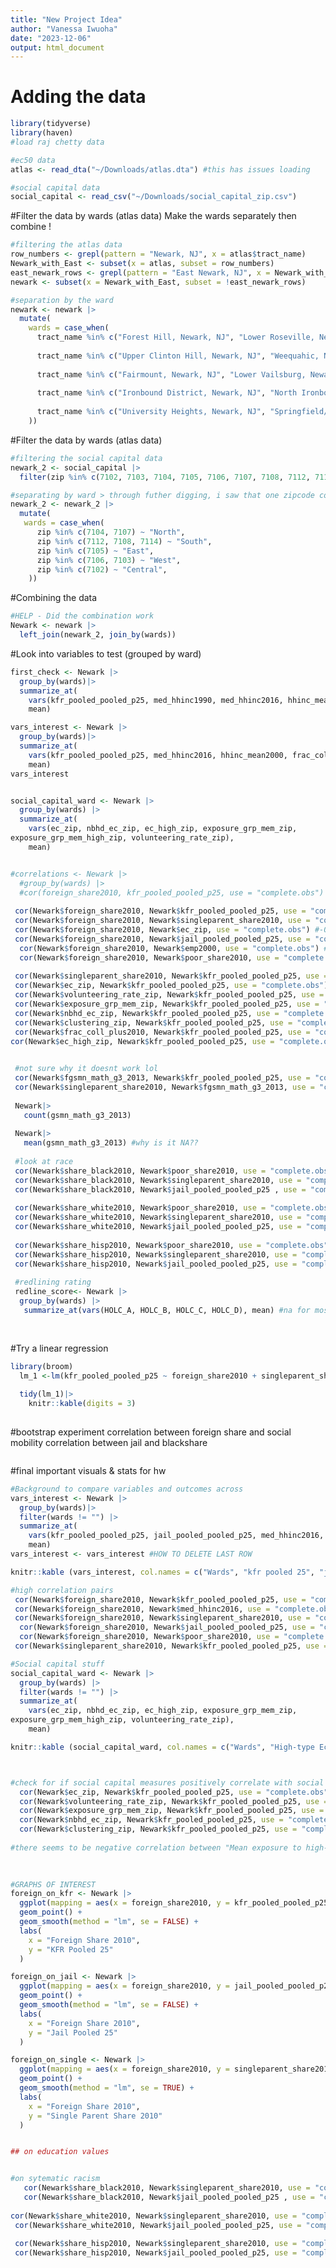 ```yaml
---
title: "New Project Idea"
author: "Vanessa Iwuoha"
date: "2023-12-06"
output: html_document
---
```


# Adding the data 

```r
library(tidyverse)
library(haven)
#load raj chetty data

#ec50 data 
atlas <- read_dta("~/Downloads/atlas.dta") #this has issues loading

#social capital data
social_capital <- read_csv("~/Downloads/social_capital_zip.csv")

```


#Filter the data by wards (atlas data)
Make the wards separately then combine !
```r
#filtering the atlas data 
row_numbers <- grepl(pattern = "Newark, NJ", x = atlas$tract_name)
Newark_with_East <- subset(x = atlas, subset = row_numbers)
east_newark_rows <- grepl(pattern = "East Newark, NJ", x = Newark_with_East$tract_name)
newark <- subset(x = Newark_with_East, subset = !east_newark_rows)

#separation by the ward
newark <- newark |>
  mutate(
    wards = case_when(
      tract_name %in% c("Forest Hill, Newark, NJ", "Lower Roseville, Newark, NJ", "Upper Roseville, Newark, NJ", "Mount Pleasant/Lower Broadway, Newark, NJ", "North Broadway, Newark, NJ", "Seventh Avenue, Newark, NJ") ~ "North",
      
      tract_name %in% c("Upper Clinton Hill, Newark, NJ", "Weequahic, Newark, NJ", "Dayton/Weequahic Park, Newark, NJ", "South Broad Street, Newark, NJ") ~ "South",
      
      tract_name %in% c("Fairmount, Newark, NJ", "Lower Vailsburg, Newark, NJ", "Upper Vailsburg, Newark, NJ", "West Side, Newark, NJ") ~ "West",
      
      tract_name %in% c("Ironbound District, Newark, NJ", "North Ironbound, Newark, NJ") ~ "East",
      
      tract_name %in% c("University Heights, Newark, NJ", "Springfield/Belmont, Newark, NJ", "Central Business District, Newark, NJ", "University Heights, Newark, NJ") ~ "Central", 
    ))

```


#Filter the data by wards (atlas data)

```r
#filtering the social capital data
newark_2 <- social_capital |>
  filter(zip %in% c(7102, 7103, 7104, 7105, 7106, 7107, 7108, 7112, 7114))

#separating by ward > through futher digging, i saw that one zipcode could contain many neighborhoods
newark_2 <- newark_2 |>
  mutate(
   wards = case_when( 
      zip %in% c(7104, 7107) ~ "North",
      zip %in% c(7112, 7108, 7114) ~ "South",
      zip %in% c(7105) ~ "East",
      zip %in% c(7106, 7103) ~ "West",
      zip %in% c(7102) ~ "Central",
    ))
```

#Combining the data 

```r
#HELP - Did the combination work
Newark <- newark |>
  left_join(newark_2, join_by(wards))
```

#Look into variables to test (grouped by ward)

```r
first_check <- Newark |>
  group_by(wards)|>
  summarize_at(
    vars(kfr_pooled_pooled_p25, med_hhinc1990, med_hhinc2016, hhinc_mean2000, frac_coll_plus2000, frac_coll_plus2010, foreign_share2010, share_black2010, share_hisp2010, share_white2010, gsmn_math_g3_2013, singleparent_share1990, singleparent_share2000, singleparent_share2010, emp2000, popdensity2000, popdensity2010, jail_pooled_pooled_p25 ),
    mean)

vars_interest <- Newark |>
  group_by(wards)|>
  summarize_at(
    vars(kfr_pooled_pooled_p25, med_hhinc2016, hhinc_mean2000, frac_coll_plus2010, foreign_share2010, share_black2010, share_hisp2010, share_white2010, gsmn_math_g3_2013, singleparent_share2010, emp2000,jail_pooled_pooled_p25 ),
    mean)
vars_interest


social_capital_ward <- Newark |>
  group_by(wards) |>
  summarize_at(
    vars(ec_zip, nbhd_ec_zip, ec_high_zip, exposure_grp_mem_zip, 
exposure_grp_mem_high_zip, volunteering_rate_zip),
    mean)


#correlations <- Newark |>
  #group_by(wards) |>
  #cor(foreign_share2010, kfr_pooled_pooled_p25, use = "complete.obs")
  
 cor(Newark$foreign_share2010, Newark$kfr_pooled_pooled_p25, use = "complete.obs") #0.8285084
 cor(Newark$foreign_share2010, Newark$singleparent_share2010, use = "complete.obs") #-0.5843314
 cor(Newark$foreign_share2010, Newark$ec_zip, use = "complete.obs") #-0.2888062
 cor(Newark$foreign_share2010, Newark$jail_pooled_pooled_p25, use = "complete.obs") #-0.5725961
  cor(Newark$foreign_share2010, Newark$emp2000, use = "complete.obs") #0.3465099
  cor(Newark$foreign_share2010, Newark$poor_share2010, use = "complete.obs") # -0.3796476
 
 cor(Newark$singleparent_share2010, Newark$kfr_pooled_pooled_p25, use = "complete.obs") #-0.6393986
 cor(Newark$ec_zip, Newark$kfr_pooled_pooled_p25, use = "complete.obs") #-0.359715
 cor(Newark$volunteering_rate_zip, Newark$kfr_pooled_pooled_p25, use = "complete.obs") #-0.3386356
 cor(Newark$exposure_grp_mem_zip, Newark$kfr_pooled_pooled_p25, use = "complete.obs") #-0.5087451
 cor(Newark$nbhd_ec_zip, Newark$kfr_pooled_pooled_p25, use = "complete.obs") #-0.3311841
 cor(Newark$clustering_zip, Newark$kfr_pooled_pooled_p25, use = "complete.obs") #0.4364739
 cor(Newark$frac_coll_plus2010, Newark$kfr_pooled_pooled_p25, use = "complete.obs") #0.003872987
cor(Newark$ec_high_zip, Newark$kfr_pooled_pooled_p25, use = "complete.obs") # -0.1893304

 
 #not sure why it doesnt work lol
 cor(Newark$fgsmn_math_g3_2013, Newark$kfr_pooled_pooled_p25, use = "complete.obs")
 cor(Newark$singleparent_share2010, Newark$fgsmn_math_g3_2013, use = "complete.obs")
 
 Newark|>
   count(gsmn_math_g3_2013)
 
 Newark|>
   mean(gsmn_math_g3_2013) #why is it NA??
 
 #look at race
 cor(Newark$share_black2010, Newark$poor_share2010, use = "complete.obs") #0.1434808
 cor(Newark$share_black2010, Newark$singleparent_share2010, use = "complete.obs") #0.4707044
 cor(Newark$share_black2010, Newark$jail_pooled_pooled_p25 , use = "complete.obs") #  0.6430772
 
 cor(Newark$share_white2010, Newark$poor_share2010, use = "complete.obs") #-0.2453565
 cor(Newark$share_white2010, Newark$singleparent_share2010, use = "complete.obs") #-0.5488667
 cor(Newark$share_white2010, Newark$jail_pooled_pooled_p25, use = "complete.obs") # -0.510052
 
 cor(Newark$share_hisp2010, Newark$poor_share2010, use = "complete.obs") #-0.05337429
 cor(Newark$share_hisp2010, Newark$singleparent_share2010, use = "complete.obs") #-0.3158382
 cor(Newark$share_hisp2010, Newark$jail_pooled_pooled_p25, use = "complete.obs") # - -0.5502905
 
 #redlining rating 
 redline_score<- Newark |>
  group_by(wards) |> 
   summarize_at(vars(HOLC_A, HOLC_B, HOLC_C, HOLC_D), mean) #na for most
 
 
```

#Try a linear regression 

```r

library(broom)
  lm_1 <-lm(kfr_pooled_pooled_p25 ~ foreign_share2010 + singleparent_share2010 + poor_share2010 + jail_pooled_pooled_p25 , data = Newark )
  
  tidy(lm_1)|>
    knitr::kable(digits = 3)
  
```


#bootstrap experiment 
correlation between foreign share and social mobility 
correlation between jail and blackshare

```r
```

#final important visuals & stats for hw

```r

#Background to compare variables and outcomes across 
vars_interest <- Newark |>
  group_by(wards)|>
  filter(wards != "") |>
  summarize_at(
    vars(kfr_pooled_pooled_p25, jail_pooled_pooled_p25, med_hhinc2016, foreign_share2010, singleparent_share2010, share_black2010, share_hisp2010, share_white2010, frac_coll_plus2010),
    mean)
vars_interest <- vars_interest #HOW TO DELETE LAST ROW

knitr::kable (vars_interest, col.names = c("Wards", "kfr pooled 25", "jail pooled 25", "Median Household Income 2016", "Foreign Share 2010", "Single Parent Share 2010", "Black Share 2010","Hispanic Share 2010", "White Share 2010", "Fraction with College Degree or More 2010"), digits = 2)

#high correlation pairs
 cor(Newark$foreign_share2010, Newark$kfr_pooled_pooled_p25, use = "complete.obs") #0.8285084 GRAPH THIS 
 cor(Newark$foreign_share2010, Newark$med_hhinc2016, use = "complete.obs") #0.443451
 cor(Newark$foreign_share2010, Newark$singleparent_share2010, use = "complete.obs") #-0.5843314
  cor(Newark$foreign_share2010, Newark$jail_pooled_pooled_p25, use = "complete.obs") #-0.5725961
  cor(Newark$foreign_share2010, Newark$poor_share2010, use = "complete.obs") # -0.3796476
 cor(Newark$singleparent_share2010, Newark$kfr_pooled_pooled_p25, use = "complete.obs") #-0.6393986

#Social capital stuff 
social_capital_ward <- Newark |>
  group_by(wards) |>
  filter(wards != "") |>
  summarize_at(
    vars(ec_zip, nbhd_ec_zip, ec_high_zip, exposure_grp_mem_zip, 
exposure_grp_mem_high_zip, volunteering_rate_zip),
    mean)

knitr::kable (social_capital_ward, col.names = c("Wards", "High-type Economic Connectedness Calculated using Neighborhood Friends", "Economic Connectedness", "Economic Connectedness for High-SES Individuals", "Mean Exposure to High-SES Individuals for Low-SES Individuals", "Mean Exposure to high-SES Individuals for High-SES Individuals", "Volunteering Rate"), digits = 2)



#check for if social capital measures positively correlate with social mobility
  cor(Newark$ec_zip, Newark$kfr_pooled_pooled_p25, use = "complete.obs") #-0.359715
  cor(Newark$volunteering_rate_zip, Newark$kfr_pooled_pooled_p25, use = "complete.obs") #-0.3386356
  cor(Newark$exposure_grp_mem_zip, Newark$kfr_pooled_pooled_p25, use = "complete.obs") #-0.5087451
  cor(Newark$nbhd_ec_zip, Newark$kfr_pooled_pooled_p25, use = "complete.obs") #-0.3311841
  cor(Newark$clustering_zip, Newark$kfr_pooled_pooled_p25, use = "complete.obs") #0.4364739
  
#there seems to be negative correlation between "Mean exposure to high-SES individuals for low-SES individuals" and social mobility

  
  
#GRAPHS OF INTEREST
foreign_on_kfr <- Newark |>
  ggplot(mapping = aes(x = foreign_share2010, y = kfr_pooled_pooled_p25)) + 
  geom_point() +
  geom_smooth(method = "lm", se = FALSE) +
  labs(
    x = "Foreign Share 2010",
    y = "KFR Pooled 25"
  ) 

foreign_on_jail <- Newark |>
  ggplot(mapping = aes(x = foreign_share2010, y = jail_pooled_pooled_p25)) + 
  geom_point() +
  geom_smooth(method = "lm", se = FALSE) +
  labs(
    x = "Foreign Share 2010",
    y = "Jail Pooled 25"
  )

foreign_on_single <- Newark |>
  ggplot(mapping = aes(x = foreign_share2010, y = singleparent_share2010)) + 
  geom_point() +
  geom_smooth(method = "lm", se = TRUE) +
  labs(
    x = "Foreign Share 2010",
    y = "Single Parent Share 2010"
  )


## on education values


#on sytematic racism
   cor(Newark$share_black2010, Newark$singleparent_share2010, use = "complete.obs") #0.4707044
   cor(Newark$share_black2010, Newark$jail_pooled_pooled_p25 , use = "complete.obs") #  0.6430772
   
cor(Newark$share_white2010, Newark$singleparent_share2010, use = "complete.obs") #-0.5488667
 cor(Newark$share_white2010, Newark$jail_pooled_pooled_p25, use = "complete.obs") # -0.510052
 
 cor(Newark$share_hisp2010, Newark$singleparent_share2010, use = "complete.obs") #-0.3158382
 cor(Newark$share_hisp2010, Newark$jail_pooled_pooled_p25, use = "complete.obs") # - -0.5502905
 
```

